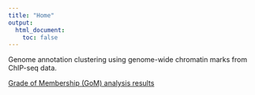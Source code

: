 ```yaml
---
title: "Home"
output:
  html_document:
    toc: false
---
```


Genome annotation clustering using genome-wide chromatin marks from ChIP-seq data.

[Grade of Membership (GoM) analysis results](chrom_GoM_joint_cells.html)
